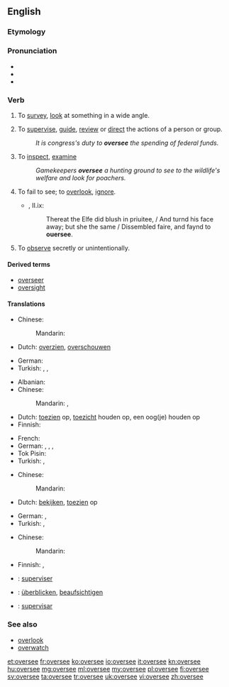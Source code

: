 ==English==

===Etymology===
{{prefix|over|see}}

===Pronunciation===
* {{IPA|/əʊvə(ɹ)siː/}}
* {{rhymes|iː}}
* {{homophones|oversea|lang=en}}

===Verb===
{{en-verb|oversees|overseeing|oversaw|overseen}} {{context|transitive}}

# {{context|literally}} To [[survey]], [[look]] at something in a wide angle.
# {{context|figuratively}} To [[supervise]], [[guide]], [[review]] or [[direct]] the actions of a person or group.
#: ''It is congress's duty to '''oversee''' the spending of federal funds.''
# To [[inspect]], [[examine]]
#: ''Gamekeepers '''oversee''' a hunting ground to see to the wildlife's welfare and look for poachers.''
# {{context|obsolete}} To fail to see; to [[overlook]], [[ignore]].
#* {{RQ:Spenser Faerie Queene}}, II.ix:
#*: Thereat the Elfe did blush in priuitee, / And turnd his face away; but she the same / Dissembled faire, and faynd to '''ouersee'''.
# To [[observe]] secretly or unintentionally.

====Derived terms====
* [[overseer]]
* [[oversight]]

====Translations====
{{trans-top|to survey, look at something in a wide angle}}
* Chinese:
*: Mandarin: {{t|cmn|调查}}
* Dutch: [[overzien]], [[overschouwen]]
{{trans-mid}}
* German: {{t+|de|überblicken}}
* Turkish: {{t+|tr|bakmak}}, {{t+|tr|gözetmek}}, {{t+|tr|izlemek}}
{{trans-bottom}}

{{trans-top|to supervise, guide, review or direct the actions of a person or group}}
* Albanian: {{t-|sq|mbikëqyr}}
* Chinese:
*: Mandarin: {{t|cmn|監督|sc=Hani}}, {{t|cmn|指导}}
* Dutch: [[toezien]] op, [[toezicht]] houden op, een oog(je) houden op
* Finnish: {{t+|fi|valvoa}}
{{trans-mid}}
* French: {{t+|fr|superviser}}
* German: {{t-|de|beaufsichtigen}}, {{t+|de|überwachen}}, {{t+|de|leiten}}, {{t+|de|managen}}
* Tok Pisin: {{t-|tpi|bosim}}
* Turkish: {{t+|tr|idare etmek}}, {{t+|tr|yönetmek}}
{{trans-bottom}}

{{trans-top|to inspect, examine}}
* Chinese:
*: Mandarin: {{t|cmn|检查}}
* Dutch: [[bekijken]], [[toezien]] op
{{trans-mid}}
* German: {{t-|de|beaufsichtigen}}, {{t+|de|überwachen}}
* Turkish: {{t+|tr|denetlemek}}, {{t+|tr|kontrol etmek}}
{{trans-bottom}}

{{trans-top|to see secretly or unintentionally}}
* Chinese:
*: Mandarin: {{t|cmn|监督}}
{{trans-mid}}
* Finnish: {{t+|fi|nähdä}}, {{t+|fi|tarkkailla}}
{{trans-bottom}}

{{checktrans-top}}
* {{ttbc|fr}}: [[superviser]]
* {{ttbc|de}}: [[überblicken]], [[beaufsichtigen]]
{{trans-mid}}
* {{ttbc|es}}: [[supervisar]]
{{trans-bottom}}

===See also===
* [[overlook]]
* [[overwatch]]

[[et:oversee]]
[[fr:oversee]]
[[ko:oversee]]
[[io:oversee]]
[[it:oversee]]
[[kn:oversee]]
[[hu:oversee]]
[[mg:oversee]]
[[ml:oversee]]
[[my:oversee]]
[[pl:oversee]]
[[fi:oversee]]
[[sv:oversee]]
[[ta:oversee]]
[[tr:oversee]]
[[uk:oversee]]
[[vi:oversee]]
[[zh:oversee]]